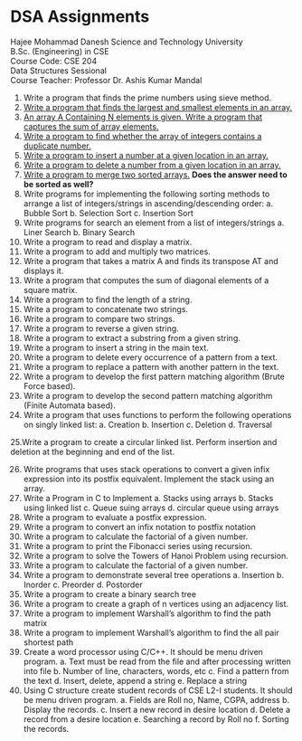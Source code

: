 # DSA Assignments

<p style={{ textAlign: "center", fontWeight: "bold" }}>
  Hajee Mohammad Danesh Science and Technology University <br /> B.Sc.
  (Engineering) in CSE <br /> Course Code: CSE 204 <br /> Data Structures
  Sessional <br /> Course Teacher: Professor Dr. Ashis Kumar Mandal
</p>

1. Write a program that finds the prime numbers using sieve method.
2. [Write a program that finds the largest and smallest elements in an array.](./assignment/02.mdx)
3. [An array A Containing N elements is given. Write a program that captures the sum of array elements.](./assignment/03.mdx)
4. [Write a program to find whether the array of integers contains a duplicate number.](./assignment/04.mdx)
5. [Write a program to insert a number at a given location in an array.](./assignment/05.mdx)
6. [Write a program to delete a number from a given location in an array.](./assignment/06.mdx)
7. [Write a program to merge two sorted arrays.](./assignment/07.mdx) **Does the answer need to be sorted as well?**
8. Write programs for implementing the following sorting methods to arrange a list of integers/strings in ascending/descending order:
   a. Bubble Sort
   b. Selection Sort
   c. Insertion Sort
9. Write programs for search an element from a list of integers/strings
   a. Liner Search
   b. Binary Search
10. Write a program to read and display a matrix.
11. Write a program to add and multiply two matrices.
12. Write a program that takes a matrix A and finds its transpose AT and displays it.
13. Write a program that computes the sum of diagonal elements of a square matrix.
14. Write a program to find the length of a string.
15. Write a program to concatenate two strings.
16. Write a program to compare two strings.
17. Write a program to reverse a given string.
18. Write a program to extract a substring from a given string.
19. Write a program to insert a string in the main text.
20. Write a program to delete every occurrence of a pattern from a text.
21. Write a program to replace a pattern with another pattern in the text.
22. Write a program to develop the first pattern matching algorithm (Brute Force based).
23. Write a program to develop the second pattern matching algorithm (Finite Automata based).
24. Write a program that uses functions to perform the following operations on singly linked
    list:
    a. Creation
    b. Insertion
    c. Deletion
    d. Traversal

25.Write a program to create a circular linked list. Perform insertion and deletion at the
beginning and end of the list.

26. Write programs that uses stack operations to convert a given infix expression into its
    postfix equivalent. Implement the stack using an array.
27. Write a Program in C to Implement
    a. Stacks using arrays
    b. Stacks using linked list
    c. Queue suing arrays
    d. circular queue using arrays
28. Write a program to evaluate a postfix expression.
29. Write a program to convert an infix notation to postfix notation
30. Write a program to calculate the factorial of a given number.
31. Write a program to print the Fibonacci series using recursion.
32. Write a program to solve the Towers of Hanoi Problem using recursion.
33. Write a program to calculate the factorial of a given number.
34. Write a program to demonstrate several tree operations
    a. Insertion
    b. Inorder
    c. Preorder
    d. Postorder
35. Write a program to create a binary search tree
36. Write a program to create a graph of n vertices using an adjacency list.
37. Write a program to implement Warshall’s algorithm to find the path matrix
38. Write a program to implement Warshall’s algorithm to find the all pair shortest path
39. Create a word processor using C/C++. It should be menu driven program.
    a. Text must be read from the file and after processing written into file
    b. Number of line, characters, words, etc
    c. Find a pattern from the text
    d. Insert, delete, append a string
    e. Replace a string
40. Using C structure create student records of CSE L2-I students. It should be menu driven
    program.
    a. Fields are Roll no, Name, CGPA, address
    b. Display the records.
    c. Insert a new record in desire location
    d. Delete a record from a desire location
    e. Searching a record by Roll no
    f. Sorting the records.
